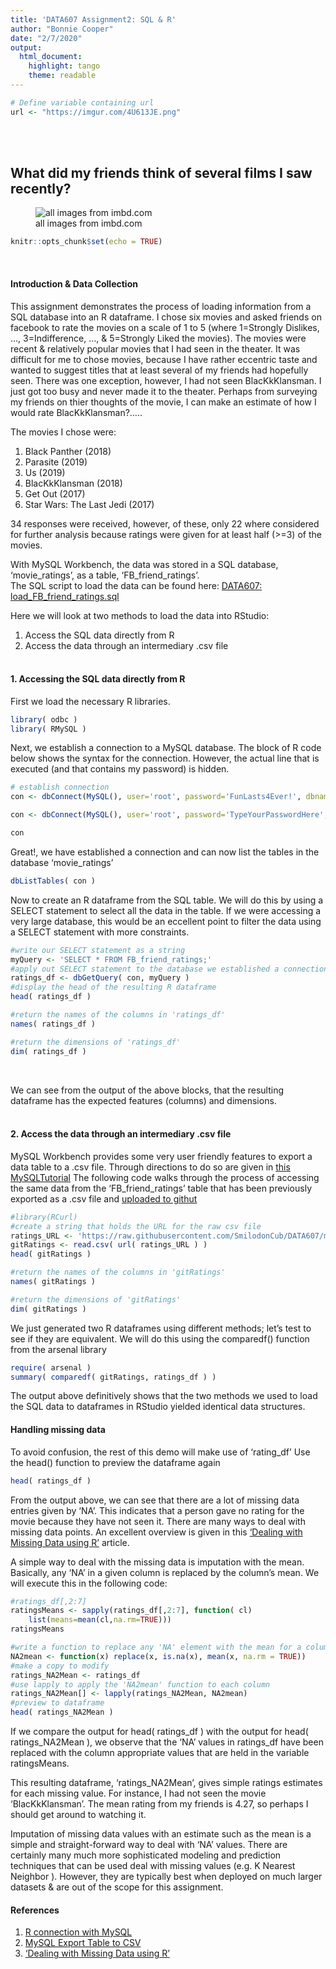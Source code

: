 ```yaml
---
title: 'DATA607 Assignment2: SQL & R'
author: "Bonnie Cooper"
date: "2/7/2020"
output:
  html_document:
    highlight: tango
    theme: readable
---
```


```r
# Define variable containing url
url <- "https://imgur.com/4U613JE.png"
```
<br><br>  

## What did my friends think of several films I saw recently?

![all images from imbd.com](`r url`)
 

```r
knitr::opts_chunk$set(echo = TRUE)
```
<br>

#### Introduction & Data Collection  

This assignment demonstrates the process of loading information from a SQL database into an R dataframe. I chose six movies and asked friends on facebook to rate the movies on a scale of 1 to 5 (where 1=Strongly Dislikes, ..., 3=Indifference, ..., & 5=Strongly Liked the movies). The movies were recent & relatively popular movies that I had seen in the theater. It was difficult for me to chose movies, because I have rather eccentric taste and wanted to suggest titles that at least several of my friends had hopefully seen. There was one exception, however, I had not seen BlacKkKlansman. I just got too busy and never made it to the theater. Perhaps from surveying my friends on thier thoughts of the movie, I can make an estimate of how I would rate BlacKkKlansman?.....

The movies I chose were:

1. Black Panther (2018)
2. Parasite (2019)
3. Us (2019)
4. BlacKkKlansman (2018)
5. Get Out (2017)
6. Star Wars: The Last Jedi (2017)

34 responses were received, however, of these, only 22 where considered for further analysis because ratings were given for at least half (>=3) of the movies.

With MySQL Workbench, the data was stored in a SQL database, 'movie_ratings', as a table, 'FB_friend_ratings'.  
The SQL script to load the data can be found here: [DATA607: load_FB_friend_ratings.sql](https://github.com/SmilodonCub/DATA607/blob/master/load_FB_friend_ratings.sql)

Here we will look at two methods to load the data into RStudio:

1. Access the SQL data directly from R
2. Access the data through an intermediary .csv file
<br><br>  

#### 1. Accessing the SQL data directly from R

First we load the necessary R libraries.
```r
library( odbc )
library( RMySQL )
```

Next, we establish a connection to a MySQL database.
The block of R code below shows the syntax for the connection. However, the actual line that is executed (and that contains my password) is hidden.

```r
# establish connection
con <- dbConnect(MySQL(), user='root', password='FunLasts4Ever!', dbname='movie_ratings', host='127.0.0.1')
```
```r
con <- dbConnect(MySQL(), user='root', password='TypeYourPasswordHere', dbname='movie_ratings', host='127.0.0.1')
```
```r
con
```

Great!, we have established a connection and can now list the tables in the database 'movie_ratings' 
```r
dbListTables( con )
```

Now to create an R dataframe from the SQL table. We will do this by using a SELECT statement to select all the data in the table. If we were accessing a very large database, this would be an eccellent point to filter the data using a SELECT statement with more constraints.

```r
#write our SELECT statement as a string
myQuery <- 'SELECT * FROM FB_friend_ratings;'
#apply out SELECT statement to the database we established a connection to.
ratings_df <- dbGetQuery( con, myQuery )
#display the head of the resulting R dataframe
head( ratings_df )
```

```r
#return the names of the columns in 'ratings_df'
names( ratings_df )
```


```r
#return the dimensions of 'ratings_df'
dim( ratings_df )
```
<br>

We can see from the output of the above blocks, that the resulting dataframe has the expected features (columns) and dimensions.
<br><br>  

#### 2. Access the data through an intermediary .csv file

MySQL Workbench provides some very user friendly features to export a data table to a .csv file. Through directions to do so are given in [this MySQLTutorial](https://www.mysqltutorial.org/mysql-export-table-to-csv/)
The following code walks through the process of accessing the same data from the 'FB_friend_ratings' table that has been previously exported as a .csv file and [uploaded to githut](https://github.com/SmilodonCub/DATA607/blob/master/FB_friend_ratings.csv)

```r
#library(RCurl)
#create a string that holds the URL for the raw csv file
ratings_URL <- 'https://raw.githubusercontent.com/SmilodonCub/DATA607/master/FB_friend_ratings.csv'
gitRatings <- read.csv( url( ratings_URL ) )
head( gitRatings )
```

```r
#return the names of the columns in 'gitRatings'
names( gitRatings )
```


```r
#return the dimensions of 'gitRatings'
dim( gitRatings )
```

We just generated two R dataframes using different methods; let's test to see if they are equivalent. We will do this using the comparedf() function from the arsenal library

```r
require( arsenal )
summary( comparedf( gitRatings, ratings_df ) )
```

The output above definitively shows that the two methods we used to load the SQL data to dataframes in RStudio yielded identical data structures.
<db><db>  

#### Handling missing data
To avoid confusion, the rest of this demo will make use of 'rating_df'
Use the head() function to preview the dataframe again

```r
head( ratings_df )
```

From the output above, we can see that there are a lot of missing data entries given by 'NA'. This indicates that a person gave no rating for the movie because they have not seen it. There are many ways to deal with missing data points. An excellent overview is given in this ['Dealing with Missing Data using R'](https://medium.com/coinmonks/dealing-with-missing-data-using-r-3ae428da2d17) article.

A simple way to deal with the missing data is imputation with the mean. Basically, any 'NA' in a given column is replaced by the column's mean. We will execute this in the following code:


```r
#ratings_df[,2:7]
ratingsMeans <- sapply(ratings_df[,2:7], function( cl) 
    list(means=mean(cl,na.rm=TRUE)))
ratingsMeans
```
```r
#write a function to replace any 'NA' element with the mean for a column
NA2mean <- function(x) replace(x, is.na(x), mean(x, na.rm = TRUE))
#make a copy to modify
ratings_NA2Mean <- ratings_df
#use lapply to apply the 'NA2mean' function to each column
ratings_NA2Mean[] <- lapply(ratings_NA2Mean, NA2mean)
#preview to dataframe
head( ratings_NA2Mean )
```
<db>  

If we compare the output for head( ratings_df ) with the output for head( ratings_NA2Mean ), we observe that the 'NA' values in ratings_df have been replaced with the column appropriate values that are held in the variable ratingsMeans.

This resulting dataframe, 'ratings_NA2Mean', gives simple ratings estimates for each missing value. For instance, I had not seen the movie 'BlacKkKlansman'. The mean rating from my friends is 4.27, so perhaps I should get around to watching it.

Imputation of missing data values with an estimate such as the mean is a simple and straight-forward way to deal with 'NA' values. There are certainly many much more sophisticated modeling and prediction techniques that can be used deal with missing values (e.g. K Nearest Neighbor ). However, they are typically best when deployed on much larger datasets & are out of the scope for this assignment.

#### References 

1. [R connection with MySQL](https://www.youtube.com/watch?v=zRFiG_IEIhY)
2. [MySQL Export Table to CSV](https://www.mysqltutorial.org/mysql-export-table-to-csv/)
3. ['Dealing with Missing Data using R'](https://medium.com/coinmonks/dealing-with-missing-data-using-r-3ae428da2d17)

